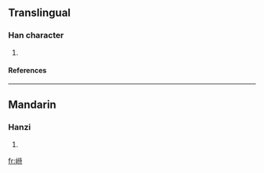 ==Translingual==
===Han character===
{{Han char|rn=46|rad=山|as=09|sn=12|four=|canj=山竹人戈 (UHOI)}}
# {{defn|Han|sort=山09}}
====References====
{{Han ref|kx=0315.340|dkj=08258|dj=0616.240|hdz=10787.160|uh=5D3B|ud=23867}}
----
==Mandarin==
===Hanzi===
{{cmn-hanzi|pin=[[zhì]] (zhi4)|wg=chih<sup>4</sup>}}
# {{defn|Mandarin}}

[[fr:崻]]
